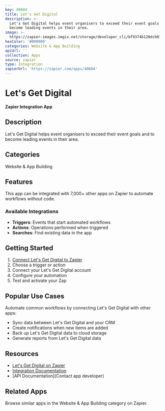 ```yaml
---
key: 40604
title: Let's Get Digital
description: >-
  Let's Get Digital helps event organisers to exceed their event goals and to
  become leading events in their area.
image: >-
  https://zapier-images.imgix.net/storage/developer_cli/bf9374b120dcb01bdb04413ad144f635.png?auto=format%2Ccompress&ixlib=python-3.0.0&q=50
hexColor: '#000000'
categories: Website & App Building
apiUrl: ''
collection: Apps
source: zapier
type: Integration
zapierUrl: 'https://zapier.com/apps/40604'
---
```

# Let's Get Digital

**Zapier Integration App**

## Description

Let's Get Digital helps event organisers to exceed their event goals and to become leading events in their area.

## Categories

Website & App Building

## Features

This app can be integrated with 7,000+ other apps on Zapier to automate workflows without code.

### Available Integrations

- **Triggers**: Events that start automated workflows
- **Actions**: Operations performed when triggered
- **Searches**: Find existing data in the app

## Getting Started

1. [Connect Let's Get Digital to Zapier](https://zapier.com/apps/40604)
2. Choose a trigger or action
3. Connect your Let's Get Digital account
4. Configure your automation
5. Test and activate your Zap

## Popular Use Cases

Automate common workflows by connecting Let's Get Digital with other apps:

- Sync data between Let's Get Digital and your CRM
- Create notifications when new items are added
- Back up Let's Get Digital data to cloud storage
- Generate reports from Let's Get Digital data

## Resources

- [Let's Get Digital on Zapier](https://zapier.com/apps/40604)
- [Integration Documentation](https://zapier.com/apps/40604/integrations)
- [API Documentation](Contact app developer)

## Related Apps

Browse similar apps in the Website & App Building category on Zapier.
